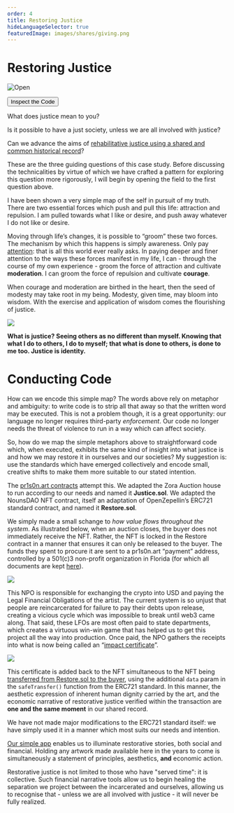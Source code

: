 ```yaml
---
order: 4
title: Restoring Justice
hideLanguageSelector: true
featuredImage: images/shares/giving.png
---
```


# Restoring Justice

<InfoBlock>

<Box>

![Open](/images/projects/prisonart.png)

<Aligner center>
<Button to="https://github.com/PrisonArt/restore">
    Inspect the Code
</Button>
</Aligner>

</Box>

</InfoBlock>

<Process>

What does justice mean to you?

Is it possible to have a just society, unless we are all involved with justice?

Can we advance the aims of [rehabilitative justice using a shared and common historical record](/learn/module-2/shelling-out/#resolution)?

</Process>

These are the three guiding questions of this case study. Before discussing the technicalities by virtue of which we have crafted a pattern for exploring this question more rigorously, I will begin by opening the field to the first question above.

I have been shown a very simple map of the self in pursuit of my truth. There are two essential forces which push and pull this life: attraction and repulsion. I am pulled towards what I like or desire, and push away whatever I do not like or desire.

Moving through life’s changes, it is possible to “groom” these two forces. The mechanism by which this happens is simply awareness. Only pay [attention](https://anthonywilsonpoetry.com/2019/01/24/the-notion-of-attention-in-memory-of-mary-oliver/): that is all this world ever really asks. In paying deeper and finer attention to the ways these forces manifest in my life, I can - through the course of my own experience - groom the force of attraction and cultivate **moderation**. I can groom the force of repulsion and cultivate **courage**. 

When courage and moderation are birthed in the heart, then the seed of modesty may take root in my being. Modesty, given time, may bloom into wisdom. With the exercise and application of wisdom comes the flourishing of justice.

<Aligner center>

<Image src="/images/blog_headers/self_map.png"/>

</Aligner>

<InfoBlock>

**What is justice? Seeing others as no different than myself. Knowing that what I do to others, I do to myself; that what is done to others, is done to me too. Justice is identity.**

</InfoBlock>

# Conducting Code

How can we encode this simple map? The words above rely on metaphor and ambiguity: to write code is to strip all that away so that the written word may be executed. This is not a problem though, it is a great opportunity: our language no longer requires third-party _enforcement_. Our code no longer needs the threat of violence to run in a way which can affect society.

So, how do we map the simple metaphors above to straightforward code which, when executed, exhibits the same kind of insight into what justice is and how we may restore it in ourselves and our societies? My suggestion is: use the standards which have emerged collectively and encode small, creative shifts to make them more suitable to our stated intention.

The [pr1s0n.art contracts](https://github.com/PrisonArt/restore/tree/main/packages/hardhat-ts/contracts) attempt this. We adapted the Zora Auction house to run according to our needs and named it **Justice.sol**. We adapted the NounsDAO NFT contract, itself an adaptation of OpenZepellin’s ERC721 standard contract, and named it **Restore.sol**.

We simply made a small schange to _how value flows throughout the system_. As illustrated below, when an auction closes, the buyer does not immediately receive the NFT. Rather, the NFT is locked in the Restore contract in a manner that ensures it can only be released to the buyer. The funds they spent to procure it are sent to a pr1s0n.art “payment” address, controlled by a 501(c)3 non-profit organization in Florida (for which all documents are kept [here](https://github.com/PrisonArt/transparency)).

<Aligner center>

<Image src="/images/blog_headers/pa_flow_of_funds.png"/>

</Aligner>

This NPO is responsible for exchanging the crypto into USD and paying the Legal Financial Obligations of the artist. The current system is so unjust that people are reincarcerated for failure to pay their debts upon release, creating a vicious cycle which was impossible to break until web3 came along. That said, these LFOs are most often paid to state departments, which creates a virtuous win-win game that has helped us to get this project all the way into production. Once paid, the NPO gathers the receipts into what is now being called an “[impact certificate](https://arweave.net/vMMzKyvqhN9khzLWZX1A0yEpMpy3qKPtOMgnIH-_1mQ)”.

<Aligner center>

<Image src="/images/blog_headers/impact_cert.png"/>

</Aligner>

This certificate is added back to the NFT simultaneous to the NFT being [transferred from Restore.sol to the buyer](https://github.com/PrisonArt/restore/blob/main/packages/hardhat-ts/contracts/Restore.sol#L75), using the additional `data` param in the `safeTransfer()` function from the ERC721 standard. In this manner, the aesthetic expression of inherent human dignity carried by the art, and the economic narrative of restorative justice verified within the transaction are **one and the same moment** in our shared record.

We have not made major modifications to the ERC721 standard itself: we have simply used it in a manner which most suits our needs and intention. 

[Our simple app](https://restore.pr1s0n.art/#/nfts) enables us to illuminate restorative stories, both social and financial. Holding any artwork made available here in the years to come is simultaneously a statement of principles, aesthetics, **and** economic action. 

Restorative justice is not limited to those who have "served time": it is collective. Such financial narrative tools allow us to begin healing the separation we project between the incarcerated and ourselves, allowing us to recognise that - unless we are all involved with justice - it will never be fully realized.